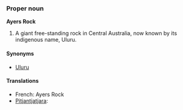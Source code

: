 ===Proper noun===
'''Ayers Rock'''<!-- was it ever officially Ayer's Rock with an apostrope? -->

# A giant free-standing rock in Central Australia, now known by its indigenous name, Uluru.

====Synonyms====
*[[Uluru]]

====Translations====
*French: Ayers Rock
*[[Pitjantjatjara]]: {{Unicode|[[Uluṟu]]}}